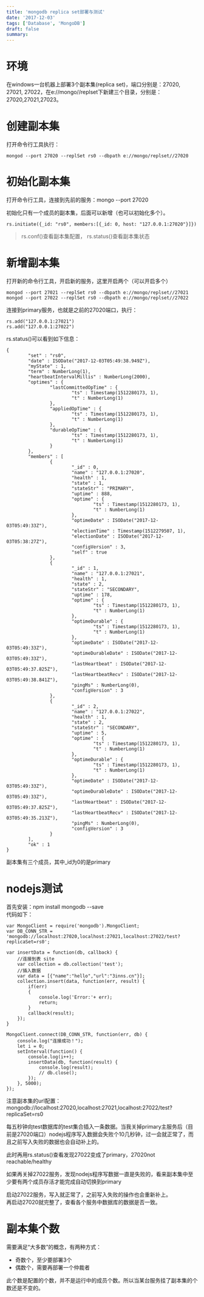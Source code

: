 ```yaml
---
title: 'mongodb replica set部署与测试'
date: '2017-12-03'
tags: ['Database', 'MongoDB']
draft: false
summary: 
---
```


# 环境
在windows一台机器上部署3个副本集(replica set)，端口分别是：27020, 27021, 27022，在e://mongo//replset下新建三个目录，分别是：27020,27021,27023。

# 创建副本集
打开命令行工具执行：
```
mongod --port 27020 --replSet rs0 --dbpath e://mongo/replset//27020
```

# 初始化副本集
打开命令行工具，连接到先前的服务：mongo --port 27020

初始化只有一个成员的副本集，后面可以新增（也可以初始化多个）。
```
rs.initiate({_id: "rs0", members:[{_id: 0, host: "127.0.0.1:27020"}]})
```
> rs.conf()查看副本集配置， rs.status()查看副本集状态

# 新增副本集
打开新的命令行工具，开启新的服务，这里开启两个（可以开启多个）
```
mongod --port 27021 --replSet rs0 --dbpath e://mongo/replset//27021
mongod --port 27022 --replSet rs0 --dbpath e://mongo/replset//27022
```
连接到primary服务，也就是之前的27020端口，执行：
```
rs.add("127.0.0.1:27021")
rs.add("127.0.0.1:27022")
```

rs.status()可以看到如下信息：
```
{
        "set" : "rs0",
        "date" : ISODate("2017-12-03T05:49:38.949Z"),
        "myState" : 1,
        "term" : NumberLong(1),
        "heartbeatIntervalMillis" : NumberLong(2000),
        "optimes" : {
                "lastCommittedOpTime" : {
                        "ts" : Timestamp(1512280173, 1),
                        "t" : NumberLong(1)
                },
                "appliedOpTime" : {
                        "ts" : Timestamp(1512280173, 1),
                        "t" : NumberLong(1)
                },
                "durableOpTime" : {
                        "ts" : Timestamp(1512280173, 1),
                        "t" : NumberLong(1)
                }
        },
        "members" : [
                {
                        "_id" : 0,
                        "name" : "127.0.0.1:27020",
                        "health" : 1,
                        "state" : 1,
                        "stateStr" : "PRIMARY",
                        "uptime" : 888,
                        "optime" : {
                                "ts" : Timestamp(1512280173, 1),
                                "t" : NumberLong(1)
                        },
                        "optimeDate" : ISODate("2017-12-03T05:49:33Z"),
                        "electionTime" : Timestamp(1512279507, 1),
                        "electionDate" : ISODate("2017-12-03T05:38:27Z"),
                        "configVersion" : 3,
                        "self" : true
                },
                {
                        "_id" : 1,
                        "name" : "127.0.0.1:27021",
                        "health" : 1,
                        "state" : 2,
                        "stateStr" : "SECONDARY",
                        "uptime" : 178,
                        "optime" : {
                                "ts" : Timestamp(1512280173, 1),
                                "t" : NumberLong(1)
                        },
                        "optimeDurable" : {
                                "ts" : Timestamp(1512280173, 1),
                                "t" : NumberLong(1)
                        },
                        "optimeDate" : ISODate("2017-12-03T05:49:33Z"),
                        "optimeDurableDate" : ISODate("2017-12-03T05:49:33Z"),
                        "lastHeartbeat" : ISODate("2017-12-03T05:49:37.825Z"),
                        "lastHeartbeatRecv" : ISODate("2017-12-03T05:49:38.841Z"),
                        "pingMs" : NumberLong(0),
                        "configVersion" : 3
                },
                {
                        "_id" : 2,
                        "name" : "127.0.0.1:27022",
                        "health" : 1,
                        "state" : 2,
                        "stateStr" : "SECONDARY",
                        "uptime" : 5,
                        "optime" : {
                                "ts" : Timestamp(1512280173, 1),
                                "t" : NumberLong(1)
                        },
                        "optimeDurable" : {
                                "ts" : Timestamp(1512280173, 1),
                                "t" : NumberLong(1)
                        },
                        "optimeDate" : ISODate("2017-12-03T05:49:33Z"),
                        "optimeDurableDate" : ISODate("2017-12-03T05:49:33Z"),
                        "lastHeartbeat" : ISODate("2017-12-03T05:49:37.825Z"),
                        "lastHeartbeatRecv" : ISODate("2017-12-03T05:49:35.213Z"),
                        "pingMs" : NumberLong(0),
                        "configVersion" : 3
                }
        ],
        "ok" : 1
}
```
副本集有三个成员，其中_id为0的是primary

# nodejs测试
首先安装：npm install mongodb --save  
代码如下：
```
var MongoClient = require('mongodb').MongoClient;
var DB_CONN_STR = 'mongodb://localhost:27020,localhost:27021,localhost:27022/test?replicaSet=rs0';
 
var insertData = function(db, callback) {  
    //连接到表 site
    var collection = db.collection('test');
    //插入数据
    var data = [{"name":"hello","url":"3inns.cn"}];
    collection.insert(data, function(err, result) { 
        if(err)
        {
            console.log('Error:'+ err);
            return;
        }     
        callback(result);
    });
}
 
MongoClient.connect(DB_CONN_STR, function(err, db) {
    console.log("连接成功！");
    let i = 0;
    setInterval(function() {
        console.log(i++);
        insertData(db, function(result) {
            console.log(result);
            // db.close();
        });
    }, 5000);
});
```
注意副本集的url配置：mongodb://localhost:27020,localhost:27021,localhost:27022/test?replicaSet=rs0

每五秒钟向test数据库的test集合插入一条数据。当我关掉primary主服务后（目前是27020端口）nodejs程序写入数据会失败个10几秒钟，过一会就正常了，而且之前写入失败的数据也会自动补上的。

此时再用rs.status()查看发现27022变成了primary，27020not reachable/healthy

如果再关掉27022服务，发现nodejs程序写数据一直是失败的，看来副本集中至少要有两个成员存活才能完成自动切换到primary

启动27022服务，写入就正常了，之前写入失败的操作也会重新补上。  
再启动27020就完整了，查看各个服务中数据库的数据是否一致。

# 副本集个数
需要满足“大多数”的概念，有两种方式：
* 奇数个，至少要部署3个
* 偶数个，需要再部署一个仲裁者

此个数是配置的个数，并不是运行中的成员个数。所以当某台服务挂了副本集的个数还是不变的。